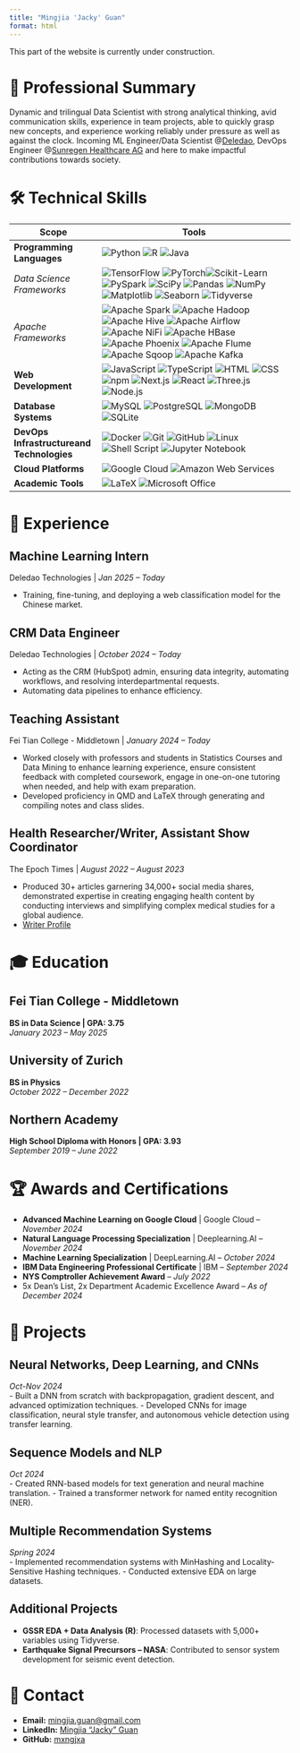 ```yaml
---
title: "Mingjia 'Jacky' Guan"
format: html
---
```


::: {.callout-note}
This part of the website is currently under construction.
:::


# 🌟 Professional Summary

Dynamic and trilingual Data Scientist with strong analytical thinking, avid communication skills, experience in team projects, able to quickly grasp new concepts, and experience working reliably under pressure as well as against the clock. Incoming ML Engineer/Data Scientist @[Deledao](https://www.deledao.com/), DevOps Engineer @[Sunregen Healthcare AG](sunregen.com) and here to make impactful contributions towards society.

# 🛠️ Technical Skills

| **Scope**                                | **Tools**              |
|----------------------|-----------------------------------------------|
| **Programming Languages**                  | ![Python](https://img.shields.io/badge/python-3670A0?style=for-the-badge&logo=python&logoColor=white) ![R](https://img.shields.io/badge/R-276DC3?style=for-the-badge&logo=r&logoColor=E0E0E0) ![Java](https://img.shields.io/badge/Java-ED8B00?style=for-the-badge&logo=openjdk&logoColor=FFFFE0) |
| *Data Science Frameworks*                |![TensorFlow](https://img.shields.io/badge/TensorFlow-FF3F06?style=for-the-badge&logo=tensorflow&logoColor=F0F0F0) ![PyTorch](https://img.shields.io/badge/PyTorch-EE4C2C?style=for-the-badge&logo=pytorch&logoColor=FFF5EE)![Scikit-Learn](https://img.shields.io/badge/scikit--learn-F7931E?style=for-the-badge&logo=scikit-learn&logoColor=black) ![PySpark](https://img.shields.io/badge/PySpark-FDEE21?style=for-the-badge&logo=apachespark&logoColor=black) ![SciPy](https://img.shields.io/badge/SciPy-654FF0?style=for-the-badge&logo=scipy&logoColor=FFFF99) ![Pandas](https://img.shields.io/badge/pandas-150458?style=for-the-badge&logo=pandas&logoColor=ADD8E6) ![NumPy](https://img.shields.io/badge/numpy-013243?style=for-the-badge&logo=numpy&logoColor=90EE90) ![Matplotlib](https://img.shields.io/badge/Matplotlib-11557c?style=for-the-badge&logo=matplotlib&logoColor=FFD700) ![Seaborn](https://img.shields.io/badge/Seaborn-3776AB?style=for-the-badge&logo=python&logoColor=ffdd54) ![Tidyverse](https://img.shields.io/badge/Tidyverse-1A162D?style=for-the-badge&logo=r&logoColor=E6E6FA)|
| *Apache Frameworks*                   | ![Apache Spark](https://img.shields.io/badge/Apache%20Spark-FDEE21?style=for-the-badge&logo=apachespark&logoColor=black) ![Apache Hadoop](https://img.shields.io/badge/Apache%20Hadoop-66CCFF?style=for-the-badge&logo=apachehadoop&logoColor=black) ![Apache Hive](https://img.shields.io/badge/Apache%20Hive-FDEE21?style=for-the-badge&logo=apachehive&logoColor=black) ![Apache Airflow](https://img.shields.io/badge/Apache%20Airflow-017CEE?style=for-the-badge&logo=apacheairflow&logoColor=FFD700) ![Apache NiFi](https://img.shields.io/badge/Apache%20NiFi-728E9B?style=for-the-badge&logo=apachenifi&logoColor=black) ![Apache HBase](https://img.shields.io/badge/Apache%20HBase-509ECE?style=for-the-badge&logo=apachehbase&logoColor=FFD700) ![Apache Phoenix](https://img.shields.io/badge/Apache%20Phoenix-F66F07?style=for-the-badge&logo=apachephoenix&logoColor=black) ![Apache Flume](https://img.shields.io/badge/Apache%20Flume-007DAB?style=for-the-badge&logo=apacheflume&logoColor=FFFF00) ![Apache Sqoop](https://img.shields.io/badge/Apache%20Sqoop-46A508?style=for-the-badge&logo=apachesqoop&logoColor=black) ![Apache Kafka](https://img.shields.io/badge/Apache%20Kafka-231F20?style=for-the-badge&logo=apachekafka&logoColor=white) |
| **Web Development**                        |![JavaScript](https://img.shields.io/badge/JavaScript-F7DF1E?style=for-the-badge&logo=javascript&logoColor=black) ![TypeScript](https://img.shields.io/badge/TypeScript-007ACC?style=for-the-badge&logo=typescript&logoColor=F0F0F0) ![HTML](https://img.shields.io/badge/HTML5-E34F26?style=for-the-badge&logo=html5&logoColor=FFFFE0) ![CSS](https://img.shields.io/badge/CSS3-1572B6?style=for-the-badge&logo=css3&logoColor=ADD8E6) ![npm](https://img.shields.io/badge/npm-CB3837?style=for-the-badge&logo=npm&logoColor=FFE4E1) ![Next.js](https://img.shields.io/badge/Next.js-000000?style=for-the-badge&logo=nextdotjs&logoColor=white) ![React](https://img.shields.io/badge/React-61DAFB?style=for-the-badge&logo=react&logoColor=black) ![Three.js](https://img.shields.io/badge/Three.js-000000?style=for-the-badge&logo=threedotjs&logoColor=white) ![Node.js](https://img.shields.io/badge/Node.js-339933?style=for-the-badge&logo=nodedotjs&logoColor=black)|
| **Database Systems**                       |![MySQL](https://img.shields.io/badge/MySQL-4479A1?style=for-the-badge&logo=mysql&logoColor=FFD700) ![PostgreSQL](https://img.shields.io/badge/PostgreSQL-316192?style=for-the-badge&logo=postgresql&logoColor=90EE90) ![MongoDB](https://img.shields.io/badge/MongoDB-4EA94B?style=for-the-badge&logo=mongodb&logoColor=black) ![SQLite](https://img.shields.io/badge/SQLite-07405E?style=for-the-badge&logo=sqlite&logoColor=FFA500)|
| **DevOps Infrastructure\n and Technologies** |![Docker](https://img.shields.io/badge/Docker-2CA5E0?style=for-the-badge&logo=docker&logoColor=black) ![Git](https://img.shields.io/badge/Git-F05032?style=for-the-badge&logo=git&logoColor=black) ![GitHub](https://img.shields.io/badge/GitHub-100000?style=for-the-badge&logo=github&logoColor=white) ![Linux](https://img.shields.io/badge/Linux-FCC624?style=for-the-badge&logo=linux&logoColor=black) ![Shell Script](https://img.shields.io/badge/Shell_Script-121011?style=for-the-badge&logo=gnu-bash&logoColor=white) ![Jupyter Notebook](https://img.shields.io/badge/Jupyter-F37626?style=for-the-badge&logo=jupyter&logoColor=black)|
| **Cloud Platforms**                        |![Google Cloud](https://img.shields.io/badge/Google_Cloud-4285F4?style=for-the-badge&logo=google-cloud&logoColor=FBBC05) ![Amazon Web Services](https://img.shields.io/badge/AWS-232F3E?style=for-the-badge&logo=amazonwebservices&logoColor=FF9900)|
| **Academic Tools**                         |![LaTeX](https://img.shields.io/badge/LaTeX-008080?style=for-the-badge&logo=latex&logoColor=black) ![Microsoft Office](https://img.shields.io/badge/Microsoft_Office-D83B01?style=for-the-badge&logo=microsoft-office&logoColor=black)|

# 💼 Experience

## Machine Learning Intern
Deledao Technologies | 
*Jan 2025 – Today*  

- Training, fine-tuning, and deploying a web classification model for the Chinese market.

## CRM Data Engineer
Deledao Technologies | 
*October 2024 – Today*  

- Acting as the CRM (HubSpot) admin, ensuring data integrity, automating workflows, and resolving interdepartmental requests.
- Automating data pipelines to enhance efficiency.

## Teaching Assistant
Fei Tian College - Middletown | 
*January 2024 – Today*  

- Worked closely with professors and students in Statistics Courses and Data Mining to enhance learning experience, ensure
consistent feedback with completed coursework, engage in one-on-one tutoring when needed, and help with exam
preparation.
- Developed proficiency in QMD and LaTeX through generating and compiling notes and class slides.

## Health Researcher/Writer, Assistant Show Coordinator
The Epoch Times | 
*August 2022 – August 2023*  

- Produced 30+ articles garnering 34,000+ social media shares, demonstrated expertise in creating engaging health content
by conducting interviews and simplifying complex medical studies for a global audience.
- [Writer Profile](https://www.theepochtimes.com/author/mingjia-jacky-guan)

# 🎓 Education

## Fei Tian College - Middletown  
**BS in Data Science | GPA: 3.75**  
*January 2023 – May 2025*

## University of Zurich  
**BS in Physics**  
*October 2022 – December 2022*

## Northern Academy  
**High School Diploma with Honors | GPA: 3.93**  
*September 2019 – June 2022*

# 🏆 Awards and Certifications

- **Advanced Machine Learning on Google Cloud** | Google Cloud – *November 2024*
- **Natural Language Processing Specialization** | Deeplearning.AI – *November 2024*
- **Machine Learning Specialization** | DeepLearning.AI – *October 2024*
- **IBM Data Engineering Professional Certificate** | IBM – *September 2024*
- **NYS Comptroller Achievement Award** – *July 2022*
- 5x Dean’s List, 2x Department Academic Excellence Award – *As of December 2024*

# 🚀 Projects

## Neural Networks, Deep Learning, and CNNs
*Oct-Nov 2024*  
- Built a DNN from scratch with backpropagation, gradient descent, and advanced optimization techniques.
- Developed CNNs for image classification, neural style transfer, and autonomous vehicle detection using transfer learning.

## Sequence Models and NLP
*Oct 2024*  
- Created RNN-based models for text generation and neural machine translation.
- Trained a transformer network for named entity recognition (NER).

## Multiple Recommendation Systems
*Spring 2024*  
- Implemented recommendation systems with MinHashing and Locality-Sensitive Hashing techniques.
- Conducted extensive EDA on large datasets.

## Additional Projects
- **GSSR EDA + Data Analysis (R)**: Processed datasets with 5,000+ variables using Tidyverse.
- **Earthquake Signal Precursors – NASA**: Contributed to sensor system development for seismic event detection.

# 📧 Contact

- **Email:** [mingjia.guan@gmail.com](mailto:mingjia.guan@gmail.com)
- **LinkedIn:** [Mingjia “Jacky” Guan](https://www.linkedin.com/in/mingjia-jacky-guan/)
- **GitHub:** [mxngjxa](https://github.com/mxngjxa)
